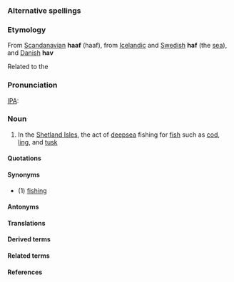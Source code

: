 ===Alternative spellings===

===Etymology===

From [[Scandanavian]] '''haaf''' (haaf), from [[Icelandic]] and [[Swedish]] '''haf''' (the [[sea]]), and [[Danish]] '''hav'''

Related to the 

===Pronunciation===

[[IPA]]: {{IPA|/hɑf/}}

===Noun===

#In the [[Shetland Isles]], the act of [[deepsea]] fishing for [[fish]] such as [[cod]], [[ling]], and [[tusk]]

====Quotations====

====Synonyms====

* (1) [[fishing]]

====Antonyms====

====Translations====

====Derived terms====

====Related terms====

====References====
